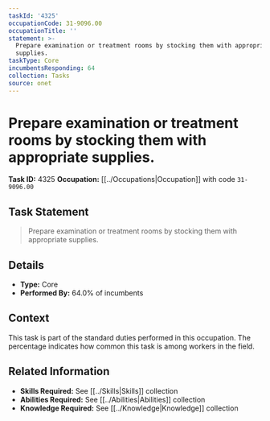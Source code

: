 ```yaml
---
taskId: '4325'
occupationCode: 31-9096.00
occupationTitle: ''
statement: >-
  Prepare examination or treatment rooms by stocking them with appropriate
  supplies.
taskType: Core
incumbentsResponding: 64
collection: Tasks
source: onet
---
```

# Prepare examination or treatment rooms by stocking them with appropriate supplies.

**Task ID:** 4325
**Occupation:** [[../Occupations|Occupation]] with code `31-9096.00`

## Task Statement

> Prepare examination or treatment rooms by stocking them with appropriate supplies.

## Details

- **Type:** Core
- **Performed By:** 64.0% of incumbents

## Context

This task is part of the standard duties performed in this occupation. The percentage indicates how common this task is among workers in the field.

## Related Information

- **Skills Required:** See [[../Skills|Skills]] collection
- **Abilities Required:** See [[../Abilities|Abilities]] collection
- **Knowledge Required:** See [[../Knowledge|Knowledge]] collection
